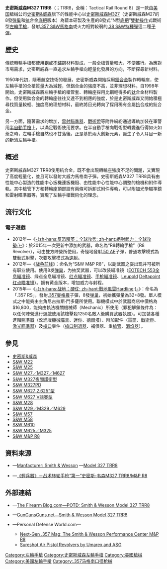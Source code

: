 {{noteTA
|G1=軍事
|G2=長度單位
|G3=Firearms
}}
{{Infobox Weapon
|name= 史密斯威森M327 TRR8<br />{{Lang|en|Smith & Wesson Model 327 TRR8}}
|image= 
|image_size= 300px
|caption= 
|origin= {{flagcountry|United States}}
|type= [[左輪手槍|左輪手槍]]
<!-- Type selection -->
|is_ranged= yes
|is_bladed= 
|is_explosive= 
|is_artillery= 
|is_vehicle= 
|is_missile= 
|is_UK= 
<!-- Service history -->
|service= 
|used_by= 
|wars= 
<!-- Production history -->
|designer= [[史密斯&威森|史密斯威森性能中心]]
|design_date= 
|manufacturer= 史密斯威森性能中心
|unit_cost= [[建議售價|建議零售價]]：[[美元|﹩]]1,329.00
|production_date= 
|number= 
|variants= 
<!-- General specifications -->
|spec_label= 
|weight= 空槍：35.3[[盎司|盎司]]（1,000.7[[克|克]]，2.21[[磅|磅]]）
|length= 266.7[[毫米|毫米]]（10.5[[英寸|英寸]]）
|part_length= 127毫米（5英吋）
|width= 
|height= 
|diameter= 
|crew= 
<!-- Ranged weapon specifications --> 
|cartridge= -{}-
* [[.357麥格農|.357 S&W馬格南]]
* [[.38_Special|.38 S&W特種彈]]<br />（可發射高壓子彈）
|caliber= 9毫米（.357英吋）
|barrels= 1根，[[膛線|線膛]]，全尺寸型槍管底部凸桿
|action= <div class="NavFrame collapsed" style="color: black; background-color: #FFFFFF; margin: 0 auto; padding: 0 10px; text-align: left;"><div class="NavHead" style="background-color: #FFFFFF; margin: 0 auto; padding: 0 10px; font-weight:normal;"></div><div class="NavContent" style="background-color: #FFFFFF; margin: 0 auto; padding: 0 10px;">
* [[扳机#双动式|雙動操作扳機]]
* 實心[[机匣|底把]]連可擺出式[[弹巢|弹巢]]
</div>
</div>
|mode= {{Link-en|連發步槍|repeating rifle|連發}}
|rate= 
|velocity= 
|energy= 
|range= 
|max_range= 
|feed= 8發彈巢
|sights= <div class="NavFrame collapsed" style="color: black; background-color: #FFFFFF; margin: 0 auto; padding: 0 10px; text-align: left;"><div class="NavHead" style="background-color: #FFFFFF; margin: 0 auto; padding: 0 10px; font-weight:normal;"></div><div class="NavContent" style="background-color: #FFFFFF; margin: 0 auto; padding: 0 10px;">
* [[機械瞄具|機械瞄具]]：V型缺口式[[照門|照門]]和片狀[[照準器|準星]]（三點式準星，[[照門|照門]]和[[照準器|準星]]可調節）
* [[槍管|槍管]]頂部裝上的[[皮卡汀尼導軌|MIL-STD-1913戰術導軌]]／{{Link-en|韋弗式導軌|Weaver rail mount}}上安裝日間／夜間[[瞄準镜|光學瞄準鏡]]、[[紅點鏡|紅點鏡／反射式瞄準鏡]]、[[全像武器照準器|全息瞄準鏡]]、[[夜視鏡|夜視鏡]]或[[熱成像儀|熱成像儀]]（導軌可拆卸）
</div>
</div>
<!-- 火炮規格 -->
|breech= 
|recoil= 
|carriage= 
|elevation= 
|traverse= 
<!-- 刃器規格 --> 
|blade_type= 
|hilt_type= 
|sheath_type= 
|head_type= 
|haft_type= 
<!-- 爆炸物內填炸藥規格 --> 
|filling= 
|filling_weight= 
|detonation= 
|yield= 
<!-- 車輛/飛彈規格 -->
|armour= 
|primary_armament= 
|secondary_arament= 
|engine= 
|engine_power= 
|transmission= 
|payload_capacity= 
|fuel_capacity= 
|pw_ratio= 
|suspension= 
|clearance= 
|vehicle_range= 
|speed= 
|guidance= 
|steering= 
<!-- Missiles only -->
|wingspan= 
|propellant= 
|ceiling= 
|altitude= 
|depth= 
|boost= 
|accuracy= 
|launch_platform= 
|transport= 
}}

'''史密斯威森M327 TRR8'''（{{Lang-en|'''Smith & Wesson Model 327 TRR8'''}}；TRR8，全稱：Tactical Rail Round 8）是一款由[[美国|美国]]槍械公司[[史密斯&威森|史密斯&威森]]旗下的性能中心以[[史密斯威森M27左輪手槍|史密斯威森M327]]（史密斯威森M27的8發[[弹巢|弹巢]]和[[钪|钪]]合金[[機匣|底把]]版本）為藍本研製及生產的8發式“N型[[機匣|底把]]”[[扳機#雙動操作|雙動操作]]式戰術型[[左輪手槍|左輪手槍]]，發射[[.357麥格農|.357 S&W馬格南]]或火力相對較弱的[[.38_Special|.38 S&W特種彈]]這二種[[子彈|子彈]]。

== 歷史 ==
傳統轉輪手槍都使用[[钢|钢]]或[[不鏽鋼|不鏽鋼]]材料製成，一般全槍質量較大，不便攜行。為應對市場需求，史密斯威森一直追求左輪手槍向輕量化發展的方向，不斷探尋新材料。

1950年代初，隨著航空技術的發展，史密斯威森開始採用[[鋁合金|鋁合金]]製作轉輪座，使左輪手槍的全槍質量大為減輕，但鋁合金的強度不高，並非理想材料。自1998年開始，史密斯威森將左輪手槍的槍管套、轉輪座採用比鋼輕得多的[[钛|钛]]合金材料製作。但使用鈦合金的轉輪座往往又達不到相應的強度，於是史密斯威森又開始積極尋找質量較輕、強度高的理想材料，最終將目光轉向了採用稀有金屬[[鈧|鈧]]合成的鈧合金。

另一方面，隨著需求的增加，[[雷射瞄準器|雷射瞄準器]]、[[戰術燈|戰術燈]]等附件紛紛通過導軌加裝在軍警用[[半自動手槍|半自動手槍]]上，以滿足戰術使用要求。在半自動手槍向戰術型轉變進行得如火如荼之時，左輪手槍自然也不甘落後。正是基於兩大創新元素，誕生了令人耳目一新的新派左輪手槍。

== 概述 ==
史密斯威森M327 TRR8使用鈧合金，既不會出現轉輪座強度不足的問題，又實現了高度輕量化，並且可以發射大威力馬格南子彈。史密斯威森M327 TRR8具有由性能中心製造的性能中心扳機連扳機阻、由性能中心性能中心調整的槍機和附件導軌。其中槍管下方和轉輪座頂部設有兩條可拆卸式附件導軌，可以附加光學瞄準鏡和雷射瞄準器等，實現了左輪手槍戰術化的理念。

== 流行文化 ==
=== 電子遊戲 ===
* 2012年—《[[反恐精英：全球攻势|-{zh-hans:反恐精英：全球攻势; zh-hant:絕對武力：全球攻勢;}-]]》：於2015年一次更新中添加的武器，命名為“R8轉輪手槍”（R8 Revolver），可由雙方陣營所使用，奇怪地發射[[.50_AE|.50 AE]]子彈，普通攻擊模式為雙動式射擊，次要攻擊模式為[[速射_(轉輪手槍)|速射]]。
* 2012年—《[[战争前线|战争前线]]》：命名为“S&W M&P R8”，以副武器之姿出现并可被所有职业使用。使用8发[[弹巢|弹巢]]，为抽奖武器，可以改裝瞄准镜（[[EOTECH|EOTECH 553全息瞄准镜]]、绿点全息瞄准镜、[[红点镜|红点瞄准镜]]、[[瞄准镜|手枪瞄准镜]]、[[洛伊波爾德公司|Leupold]]  [[Leupold_DeltaPoint小型紅點鏡|Deltapoint红点瞄准镜]]）。拥有黄金版本，增加威力与射程。
* 2015年—《[[战地：硬仗|-{zh-hans:战地：硬仗; zh-hant:戰地風雲Hardline;}-]]》：命名為「.357 RS」，發射[[.357麥格農|.357麥格農]]子彈，8發[[弹巢|弹巢]]，初始攜彈量為32+8發。單人模式之中能夠由主角尼古拉斯·門多薩所使用。聯機模式中於武器商店中價格為$16,800，能夠由執法機關機械師（Mechanic）所使用（罪犯解鎖條件為：以任何陣營進行遊戲使用該槍擊殺1250名敵人後購買武器執照）。可加裝各種進階[[照準器|照準器]]（改進版[[機械瞄具|機械瞄具]]、[[加固微型反射式瞄準鏡|迷你]]、[[Leupold_DeltaPoint小型紅點鏡|德爾塔]]）、附加配件（[[電筒|電筒]]、[[戰術燈|戰術燈]]、[[激光指示器|激光瞄準器]]）及[[槍口|槍口]]零件（[[砲口制動器|槍口制退器]]、補償器、重[[槍管|槍管]]、[[消焰器|消焰器]]）。

== 參見 ==
{{refbegin|2}}
* [[史密斯&威森|史密斯&威森]]
* [[史密斯威森M22左輪手槍|S&W M22]]
* [[史密斯威森M25左輪手槍|S&W M25]]
* [[史密斯威森M27左輪手槍|S&W M27／M327／M627]]
* [[史密斯威森M327夜間護衞型左輪手槍|S&W M327夜間護衞型]]
* [[史密斯威森M327PD左輪手槍|S&W M327PD]]
* [[史密斯威森M627_2.625英吋型左輪手槍|S&W M627 2.625"型]]
* [[史密斯威森M627_V競賽型左輪手槍|S&W M627 V競賽型]]
* [[史密斯威森M28左輪手槍|S&W M28]]
* [[史密斯威森M29左輪手槍|S&W M29／M329／M629]]
* [[史密斯威森M57左輪手槍|S&W M57]]
* [[史密斯威森M58左輪手槍|S&W M58]]
* [[史密斯威森M610左輪手槍|S&W M610]]
* [[史密斯威森M625左輪手槍|S&W M625／M325]]
* [[史密斯威森軍警型R8左輪手槍|S&W M&P R8]]
{{refend}}

== 資料來源 ==
<div class="references-small">
<references />
* {{en icon}}—[http://www.smith-wesson.com/webapp/wcs/stores/servlet/CustomContentDisplay?langId=-1&storeId=750001&content=11001&catalogId=750051 Manfacturer: Smith & Wesson] {{Wayback|url=http://www.smith-wesson.com/webapp/wcs/stores/servlet/CustomContentDisplay?langId=-1&storeId=750001&content=11001&catalogId=750051 |date=20161011194000 }}—[https://web.archive.org/web/20140502010254/http://www.smith-wesson.com/webapp/wcs/stores/servlet/Product4_750001_750051_765661_-1_757770___ProductDisplayErrorView_Y Model 327 TRR8]
* {{zh-hans icon}}—[http://qkzz.net/article/90fba0a3-da43-41db-95ab-592b76dfab0d.htm 《輕兵器》－战术转轮手枪“第一”史密斯-韦森M327 TRR8/M&P R8] {{Wayback|url=http://qkzz.net/article/90fba0a3-da43-41db-95ab-592b76dfab0d.htm |date=20140502035626 }}
</div>

== 外部連結 ==
* {{en icon}}—[http://www.thefirearmblog.com/blog/2016/09/07/potd-smith-wesson-model-327-trr8/ The Firearm Blog.com—POTD: Smith & Wesson Model 327 TRR8] {{Wayback|url=http://www.thefirearmblog.com/blog/2016/09/07/potd-smith-wesson-model-327-trr8/ |date=20201129232328 }}
* {{en icon}}—[http://gunsgunsguns.net/smith-wesson-model-327-trr8/ GunGunsGuns.net—Smith & Wesson Model 327 TRR8] {{Wayback|url=http://gunsgunsguns.net/smith-wesson-model-327-trr8/ |date=20201031160954 }}
* {{en icon}}—Personal Defense World.com—
** [http://www.personaldefenseworld.com/2015/03/next-gen-357-mag-the-smith-wesson-performance-center-mp-r8/#smith-wesson-mp-r8-1 Next-Gen .357 Mag: The Smith & Wesson Performance Center M&P R8] {{Wayback|url=http://www.personaldefenseworld.com/2015/03/next-gen-357-mag-the-smith-wesson-performance-center-mp-r8/#smith-wesson-mp-r8-1 |date=20191109065819 }}
** [http://www.personaldefenseworld.com/2015/09/sureshot-rifled-barrel-revolvers-by-umarex-and-asg/#umarex-sw-327-trr8 Sureshot Air Pistol Revolvers by Umarex and ASG] {{Wayback|url=http://www.personaldefenseworld.com/2015/09/sureshot-rifled-barrel-revolvers-by-umarex-and-asg/#umarex-sw-327-trr8 |date=20171127134159 }}

{{史密斯威森公司}}

{{DEFAULTSORT:Smith & Wesson Model 327 TRR8}}
[[Category:左輪手槍|Category:左輪手槍]]
[[Category:史密斯威森左輪手槍|Category:史密斯威森左輪手槍]]
[[Category:美國槍械|Category:美國槍械]]
[[Category:美國左輪手槍|Category:美國左輪手槍]]
[[Category:.357马格南口径枪械|Category:.357马格南口径枪械]]